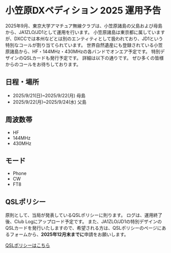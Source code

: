 # 小笠原DXペディション 2025 運用予告

2025年9月、東京大学アマチュア無線クラブは、小笠原諸島の父島および母島から、JA1ZLO/JD1として運用を行います。
小笠原諸島は東京都に属していますが、DXCCでは本州などとは別のエンティティとして扱われており、JD1という特別なコールが割り当てられています。
世界自然遺産にも登録されている小笠原諸島から、HF・144MHz・430MHzの各バンドでオンエア予定です。
特別デザインのQSLカードも発行予定です。
詳細は以下の通りです。
ぜひ多くの皆様からのコールをお待ちしております。

## 日程・場所

- 2025/9/21(日)~2025/9/22(月) 母島
- 2025/9/22(月)~2025/9/24(水) 父島

## 周波数帯

- HF
- 144MHz
- 430MHz

## モード

- Phone
- CW
- FT8

## QSLポリシー

原則として、当局が発表しているQSLポリシーに則ります。
ログは、運用終了後、Club Logにアップロード予定です。
また、JA1ZLO/JD1の特別デザインのQSLカードを発行いたしますので、希望される方は、QSLポリシーのページにあるフォームから、**2025年12月末までに**申請をお願いします。

[QSLポリシーはこちら](/qslpolicy/)
